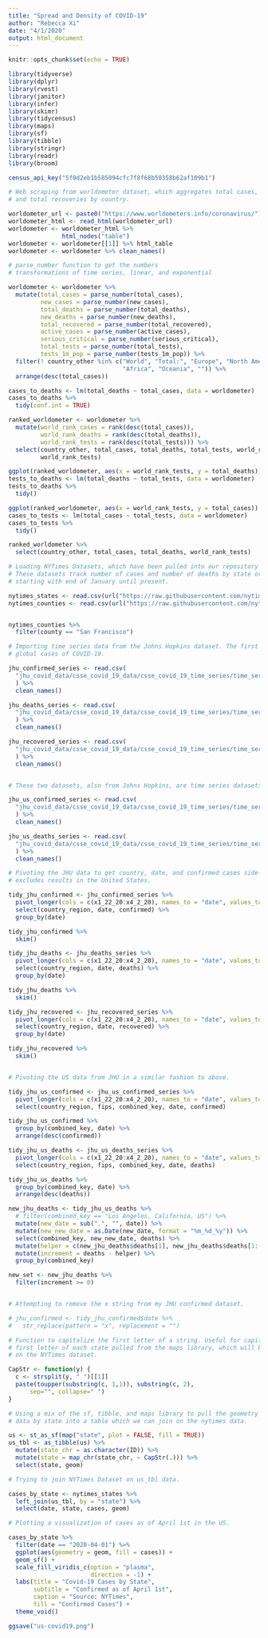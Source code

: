 ```yaml
---
title: "Spread and Density of COVID-19"
author: "Rebecca Xi"
date: "4/1/2020"
output: html_document
---
```


```r
knitr::opts_chunk$set(echo = TRUE)

library(tidyverse)
library(dplyr)
library(rvest)
library(janitor)
library(infer)
library(skimr)
library(tidycensus)
library(maps)
library(sf)
library(tibble)
library(stringr)
library(readr)
library(broom)

census_api_key("5f0d2eb1b585094cfc7f8f68b50358b62af109b1")

```

```r

# Web scraping from worldometer dataset, which aggregates total cases, total deaths,
# and total recoveries by country.

worldometer_url <- paste0("https://www.worldometers.info/coronavirus/")
worldometer_html <- read_html(worldometer_url)
worldometer <- worldometer_html %>% 
               html_nodes("table")
worldometer <- worldometer[[1]] %>% html_table
worldometer <- worldometer %>% clean_names()

# parse_number function to get the numbers
# transformations of time series, linear, and exponential

worldometer <- worldometer %>%
  mutate(total_cases = parse_number(total_cases),
         new_cases = parse_number(new_cases),
         total_deaths = parse_number(total_deaths),
         new_deaths = parse_number(new_deaths),
         total_recovered = parse_number(total_recovered),
         active_cases = parse_number(active_cases),
         serious_critical = parse_number(serious_critical),
         total_tests = parse_number(total_tests),
         tests_1m_pop = parse_number(tests_1m_pop)) %>%
  filter(! country_other %in% c("World", "Total:", "Europe", "North America", "Asia", "South America", 
                                "Africa", "Oceania", "")) %>%
  arrange(desc(total_cases))

cases_to_deaths <- lm(total_deaths ~ total_cases, data = worldometer)
cases_to_deaths %>%
  tidy(conf.int = TRUE)

ranked_worldometer <- worldometer %>%
  mutate(world_rank_cases = rank(desc(total_cases)),
         world_rank_deaths = rank(desc(total_deaths)),
         world_rank_tests = rank(desc(total_tests))) %>%
  select(country_other, total_cases, total_deaths, total_tests, world_rank_cases, world_rank_deaths,
         world_rank_tests)

ggplot(ranked_worldometer, aes(x = world_rank_tests, y = total_deaths)) + geom_point()
tests_to_deaths <- lm(total_deaths ~ total_tests, data = worldometer)
tests_to_deaths %>%
  tidy()

ggplot(ranked_worldometer, aes(x = world_rank_tests, y = total_cases)) + geom_point()
cases_to_tests <- lm(total_cases ~ total_tests, data = worldometer)
cases_to_tests %>%
  tidy()

ranked_worldometer %>%
  select(country_other, total_cases, total_deaths, world_rank_tests)

```

```r

# Loading NYTimes Datasets, which have been pulled into our repository under nyt_covid_data.
# These datasets track number of cases and number of deaths by state or county by day, 
# starting with end of January until present.

nytimes_states <- read.csv(url("https://raw.githubusercontent.com/nytimes/covid-19-data/master/us-counties.csv"))
nytimes_counties <- read.csv(url("https://raw.githubusercontent.com/nytimes/covid-19-data/master/us-counties.csv"))


nytimes_counties %>%
  filter(county == "San Francisco")


```

```r
# Importing time series data from the Johns Hopkins dataset. The first three variables are timeseries datasets for
# global cases of COVID-19.

jhu_confirmed_series <- read.csv(
  "jhu_covid_data/csse_covid_19_data/csse_covid_19_time_series/time_series_covid19_confirmed_global.csv"
  ) %>% 
  clean_names()

jhu_deaths_series <- read.csv(
  "jhu_covid_data/csse_covid_19_data/csse_covid_19_time_series/time_series_covid19_deaths_global.csv"
  ) %>% 
  clean_names()

jhu_recovered_series <- read.csv(
  "jhu_covid_data/csse_covid_19_data/csse_covid_19_time_series/time_series_covid19_recovered_global.csv"
  ) %>% 
  clean_names()


# These two datasets, also from Johns Hopkins, are time series datasets for the US specifically.

jhu_us_confirmed_series <- read.csv(
  "jhu_covid_data/csse_covid_19_data/csse_covid_19_time_series/time_series_covid19_confirmed_US.csv"
  ) %>% 
  clean_names()

jhu_us_deaths_series <- read.csv(
  "jhu_covid_data/csse_covid_19_data/csse_covid_19_time_series/time_series_covid19_deaths_US.csv"
  ) %>% 
  clean_names()

```

```r

# Pivoting the JHU data to get country, date, and confirmed cases side-by-side. Note, this dataset
# excludes results in the United States.

tidy_jhu_confirmed <- jhu_confirmed_series %>%
  pivot_longer(cols = c(x1_22_20:x4_2_20), names_to = "date", values_to = "confirmed") %>%
  select(country_region, date, confirmed) %>%
  group_by(date)

tidy_jhu_confirmed %>%
  skim()

tidy_jhu_deaths <- jhu_deaths_series %>%
  pivot_longer(cols = c(x1_22_20:x4_2_20), names_to = "date", values_to = "deaths") %>%
  select(country_region, date, deaths) %>%
  group_by(date)

tidy_jhu_deaths %>%
  skim()

tidy_jhu_recovered <- jhu_recovered_series %>%
  pivot_longer(cols = c(x1_22_20:x4_2_20), names_to = "date", values_to = "recovered") %>%
  select(country_region, date, recovered) %>%
  group_by(date)

tidy_jhu_recovered %>%
  skim()


# Pivoting the US data from JHU in a similar fashion to above.

tidy_jhu_us_confirmed <- jhu_us_confirmed_series %>%
  pivot_longer(cols = c(x1_22_20:x4_2_20), names_to = "date", values_to = "confirmed") %>%
  select(country_region, fips, combined_key, date, confirmed)

tidy_jhu_us_confirmed %>%
  group_by(combined_key, date) %>%
  arrange(desc(confirmed))

tidy_jhu_us_deaths <- jhu_us_deaths_series %>%
  pivot_longer(cols = c(x1_22_20:x4_2_20), names_to = "date", values_to = "deaths") %>%
  select(country_region, fips, combined_key, date, deaths)

tidy_jhu_us_deaths %>%
  group_by(combined_key, date) %>%
  arrange(desc(deaths))

new_jhu_deaths <- tidy_jhu_us_deaths %>%
  # filter(combined_key == "Los Angeles, California, US") %>%
  mutate(new_date = sub(".", "", date)) %>%
  mutate(new_new_date = as.Date(new_date, format = "%m_%d_%y")) %>%
  select(combined_key, new_new_date, deaths) %>%
  mutate(helper = c(new_jhu_deaths$deaths[1], new_jhu_deaths$deaths[1:(nrow(new_jhu_deaths)-1)])) %>%
  mutate(increment = deaths - helper) %>%
  group_by(combined_key)

new_set <- new_jhu_deaths %>%
  filter(increment >= 0)


# Attempting to remove the x string from my JHU confirmed dataset.

# jhu_confirmed <- tidy_jhu_confirmed$date %>%
#   str_replace(pattern = "x", replacement = "")

```


```r

# Function to capitalize the first letter of a string. Useful for capitalizing the
# first letter of each state pulled from the maps library, which will be joined
# on the NYTimes dataset.

CapStr <- function(y) {
  c <- strsplit(y, " ")[[1]]
  paste(toupper(substring(c, 1,1)), substring(c, 2),
      sep="", collapse=" ")
}

# Using a mix of the sf, tibble, and maps library to pull the geometry
# data by state into a table which we can join on the nytimes data.

us <- st_as_sf(map("state", plot = FALSE, fill = TRUE))
us_tbl <- as_tibble(us) %>%
  mutate(state_chr = as.character(ID)) %>%
  mutate(state = map_chr(state_chr, ~ CapStr(.))) %>%
  select(state, geom)

# Trying to join NYTimes Dataset on us_tbl data.

cases_by_state <- nytimes_states %>%
  left_join(us_tbl, by = "state") %>%
  select(date, state, cases, geom)

# Plotting a visualization of cases as of April 1st in the US.

cases_by_state %>%
  filter(date == "2020-04-01") %>%
  ggplot(aes(geometry = geom, fill = cases)) +
  geom_sf() +
  scale_fill_viridis_c(option = "plasma",
                       direction = -1) +
  labs(title = "Covid-19 Cases by State",
       subtitle = "Confirmed as of April 1st",
       caption = "Source: NYTimes",
       fill = "Confirmed Cases") +
  theme_void()

ggsave("us-covid19.png")

```

